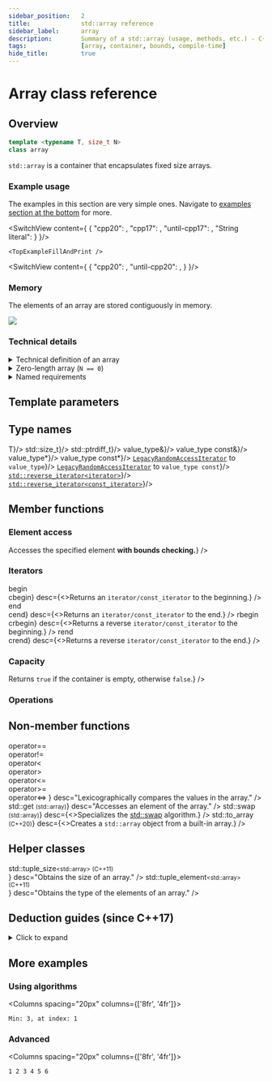 ```yaml
---
sidebar_position:	2
title:				std::array reference
sidebar_label:		array
description:		Summary of a std::array (usage, methods, etc.) - C++ Language
tags:				[array, container, bounds, compile-time]
hide_title:			true
---
```



<!------------------ Codes ----------------->

<!-- Top Examples -->




<!-- Deduction Guides -->

# Array class reference

## Overview

```cpp
template <typename T, size_t N>
class array
```

`std::array` is a container that encapsulates fixed size arrays.  

### Example usage

The examples in this section are very simple ones. Navigate to [examples section at the bottom](#more-examples) for more.

<Tabs>
<TabItem value="create" label="Create" default>
<div style={{ padding: "10px 20px", border: "1px solid gray" }}>

<SwitchView content={
		{
			"cpp20": <TopExampleCreateCpp20 />,
			"cpp17": <TopExampleCreateCpp17 />,
			"until-cpp17": <TopExampleCreateUntilCpp17 />,
			"String literal": <TopExampleStringLiteral />
		}
	}/>

</div>
</TabItem>
<TabItem value="fill" label="Fill and print">
<div style={{ padding: "10px 20px", border: "1px solid gray" }}>

	<TopExampleFillAndPrint />

</div>
</TabItem>
<TabItem value="sort" label="Sort">
<div style={{ padding: "10px 20px", border: "1px solid gray" }}>

<SwitchView content={
		{
			"cpp20":		<TopExampleSortCpp20 />,
			"until-cpp20":	<TopExampleSortUntilCpp20 />,
		}
	}/>

</div>
</TabItem>
</Tabs>

### Memory

The elements of an array are stored contiguously in memory.

<Image border center maxheight={250}
		src="/img/doc/array-elements-in-memory.png"
	/>

### Technical details

<details>
<summary>Technical definition of an array</summary>
<div>

This container is an aggregate type with the same semantics as a struct holding a C-style array `T[N]`
as its only non-static data member. Unlike a C-style array, it doesn't decay to `T*` automatically.
As an aggregate type, it can be initialized with aggregate-initialization given at most `N` initializers
that are convertible to `T`:

```cpp
std::array<int, 3> a = {1,2,3};
```

The struct combines the performance and accessibility of a C-style array with the benefits of a standard container,
such as knowing its own size, supporting assignment, random access iterators, etc.

An array can also be used as a tuple of `N` elements of the same type.

</div>
</details>

<details>
<summary>Zero-length array (<code>N == 0</code>)</summary>
<div>

There is a special case for a zero-length array (`N == 0`). In that case, `array.begin() == array.end()`,
which is some unique value. The effect of calling `front()` or `back()` on a zero-sized array is **undefined**.

</div>
</details>

<details>
<summary>Named requirements</summary>
<div>

`std::array` satisfies the requirements of:

- [`Container`](/docs/named_req/Container)
- [`ReversibleContainer`](/docs/named_req/ReversibleContainer)

except that default-constructed array is not empty and that the complexity of swapping is linear

Satisfies the requirements of:

- [`ContiguousContainer`](/docs/named_req/ContiguousContainer) (since C++17)
- [`SequenceContainer`](/docs/named_req/SequenceContainer) (partially)

</div>
</details>

<ClassSummary name="array" namespaces="std" folder="array" headerName="array">

## Template parameters

<SymbolTable noTraits>
	<Symbol name="T"			desc="Type of the elements"/>
	<Symbol name="N" 			desc="Number of elements (a compile-time constant)"/>
</SymbolTable>

## Type names

<SymbolTable>
	<Symbol pub name="value_type" 				desc={<code>T</code>}/>
	<Symbol pub name="size_type"				desc={<code>std::size_t</code>}/>
	<Symbol pub name="difference_type"			desc={<code>std::ptrdiff_t</code>}/>
	<Symbol pub name="reference"				desc={<code>value_type&amp;</code>}/>
	<Symbol pub name="const_reference"			desc={<code>value_type const&amp;</code>}/>
	<Symbol pub name="pointer"					desc={<code>value_type*</code>}/>
	<Symbol pub name="const_pointer"			desc={<code>value_type const*</code>}/>
	<Symbol pub name="iterator"					desc={<><a href="/docs/named_req/LegacyRandomAccessIterator"><code>LegacyRandomAccessIterator</code></a> to <code>value_type</code></>}/>
	<Symbol pub name="const_iterator"			desc={<><a href="/docs/named_req/LegacyRandomAccessIterator"><code>LegacyRandomAccessIterator</code></a> to <code>value_type const</code></>}/>
	<Symbol pub name="reverse_iterator"			desc={<><a href="#"><code>std::reverse_iterator&lt;iterator&gt;</code></a></>}/>
	<Symbol pub name="const_reverse_iterator"	desc={<><a href="#"><code>std::reverse_iterator&lt;const_iterator&gt;</code></a></>}/>
</SymbolTable>

## Member functions

<SymbolTable>	
	<Symbol pub name="(constructor)"
			desc="Constructs an array following the rules of aggregate initialization."
		/>
	<Symbol pub name="(destructor)"
			desc="Destroys every element of the array."
		/>
	<Symbol pub autoLink linkName="operator_assign" name="operator="
			desc="Overwrites every element of the array with the corresponding element of another array."
		/>
</SymbolTable>

### Element access

<SymbolTable>	
	<Symbol pub autoLink name="at"
			desc={<>Accesses the specified element <b>with bounds checking.</b></>}
		/>
	<Symbol pub autoLink linkName="operator_index" name="operator[]"
			desc="Accesses the element."
		/>
	<Symbol pub autoLink name="front"
			desc="Returns the first element."
		/>
	<Symbol pub autoLink name="back"
			desc="Returns the last element."
		/>
	<Symbol pub autoLink name="data"
			desc="Returns a pointer to the first element of the underlying array."
		/>
</SymbolTable>

### Iterators

<SymbolTable>	
	<Symbol pub autoLink linkName="begin" name={<>begin<br/>cbegin</>}
			desc={<>Returns an <code>iterator/const_iterator</code> to the beginning.</>}
		/>
	<Symbol pub autoLink linkName="end" name={<>end<br/>cend</>}
			desc={<>Returns an <code>iterator/const_iterator</code> to the end.</>}
		/>
	<Symbol pub autoLink linkName="rbegin" name={<>rbegin<br/>crbegin</>}
			desc={<>Returns a reverse <code>iterator/const_iterator</code> to the beginning.</>}
		/>
	<Symbol pub autoLink linkName="rend" name={<>rend<br/>crend</>}
			desc={<>Returns a reverse <code>iterator/const_iterator</code> to the end.</>}
		/>
</SymbolTable>

### Capacity

<SymbolTable>	
	<Symbol pub autoLink name="empty"
			desc={<>Returns <code>true</code> if the container is empty, otherwise <code>false</code>.</>}
		/>
	<Symbol pub autoLink name="size"
			desc="Returns the number of elements."
		/>
	<Symbol pub autoLink name="max_size"
			desc="Returns the maximum possible number of elements."
		/>
</SymbolTable>

### Operations

<SymbolTable>
	<Symbol pub autoLink name="fill"
			desc="Fills the container with specified value."
		/>
	<Symbol pub autoLink name="swap"
			desc="Swaps the contents."
		/>
</SymbolTable>

## Non-member functions

<SymbolTable noTraits>
	<Symbol name={<>
				operator==<br/>
				operator!=<br/>
				operator&lt;<br/>
				operator&gt;<br/>
				operator&lt;=<br/>
				operator&gt;=<br/>
				operator&lt;=&gt;
			</>}
			desc="Lexicographically compares the values in the array."
		/>
	<Symbol name={<>std::get <small>(std::array)</small></>}
			desc="Accesses an element of the array."
		/>
	<Symbol name={<>std::swap <small>(std::array)</small></>}
			desc={<>Specializes the <a href="#">std::swap</a> algorithm.</>}
		/>
	<Symbol name={<>std::to_array <small>(C++20)</small></>}
			desc={<>Creates a <code>std::array</code> object from a built-in array.</>}
		/>
</SymbolTable>

## Helper classes

<SymbolTable noTraits>
	<Symbol name={<>
				std::tuple_size<small>&lt;std::array&gt; (C++11)</small><br/>
			</>}
			desc="Obtains the size of an array."
		/>
	<Symbol name={<>
				std::tuple_element<small>&lt;std::array&gt; (C++11)</small><br/>
			</>}
			desc="Obtains the type of the elements of an array."
		/>
</SymbolTable>
</ClassSummary>


## Deduction guides (since C++17)

<details>
<summary>Click to expand</summary>
<div>

	<DeductionGuides/>

</div>
</details>

## More examples

### Using algorithms

<Columns spacing="20px" columns={['8fr', '4fr']}>
<div>

<CustomCodeBlock withTitle>
	<FurtherExampleMinimalValue/>
</CustomCodeBlock>

</div>
<div>

```plaintext title="Result"
Min: 3, at index: 1
```

</div>
</Columns>

### Advanced

<CustomCodeBlock withTitle>
	<FurtherExampleTemporaryBuffer/>
</CustomCodeBlock>

<Columns spacing="20px" columns={['8fr', '4fr']}>
<div>

<CustomCodeBlock withTitle>
	<FurtherExampleConcatTwoArrays/>
</CustomCodeBlock>

</div>
<div>

```plaintext title="Result"
1 2 3 4 5 6
```

</div>
</Columns>